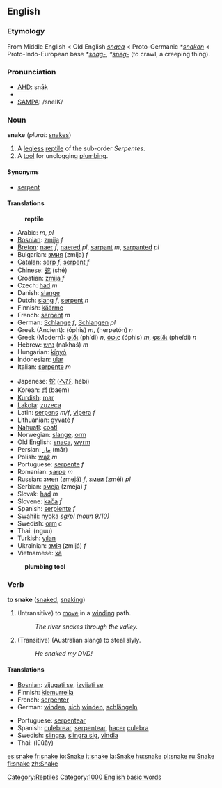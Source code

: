 ==English==
{{Wikipedia}}
===Etymology===
From Middle English < Old English ''[[snaca]]'' < Proto-Germanic ''*[[snakon]]'' < Proto-Indo-European base ''*[[snag-]]'', ''*[[sneg-]]'' (to crawl, a creeping thing).

===Pronunciation===
*[[w:AHD|AHD]]: snāk
*{{IPA|/sneɪk/}}
*[[w:SAMPA|SAMPA]]: /sneIK/

===Noun===
'''snake''' (''plural'': [[snakes]])

#A [[legless]] [[reptile]] of the sub-order ''Serpentes''.
#A [[tool]] for unclogging [[plumbing]].

====Synonyms====
*[[serpent]]

====Translations====
:'''reptile'''
{{top}}
*Arabic: {{ARchar|[[ثعبان|ثُعْبَان]]}} {{IPAchar|(thoaʕbáːn)}} ''m'', {{ARchar|[[ثعابين|ثَعَابِينُ]]}} {{IPAchar|(thaʕabíːn)}} ''pl''
*[[Bosnian]]: [[zmija]] ''f''
*[[Breton]]: [[naer]] ''f'', [[naer]]ed ''pl'', [[sarpant]] ''m'', [[sarpant]]ed ''pl''
*Bulgarian: [[змия]] (zmija) ''f''
*[[Catalan]]: [[serp]] ''f'', [[serpent]] ''f''
*Chinese: [[蛇]] (shé)
*Croatian: [[zmija]] ''f''
*Czech: [[had#Czech|had]] ''m''
*Danish: [[slange]]
*Dutch: [[slang]] ''f'', [[serpent]] ''n''
*Finnish: [[käärme]]
*French: [[serpent]] ''m''
*German: [[Schlange]] ''f'', [[Schlange]]n ''pl''
*Greek (Ancient): {{IPAchar|[[ὄφις]]}} (óphis) ''m'', {{IPAchar|[[ἑρπετόν]]}} (herpetón) ''n''
*Greek (Modern): [[φίδι]] (phídi) ''n'', [[όφις]] (óphis) ''m'', [[φείδι]] (pheídi) ''n''
*Hebrew: [[נחש]] (nakhaš) ''m''
*Hungarian: [[kígyó]]
*Indonesian: [[ular]]
*Italian: [[serpente]] ''m''
{{mid}}
*Japanese: [[蛇]] ([[へび]], hébi)
*Korean: [[뱀]] (baem)
*[[Kurdish]]: [[mar]]
*[[Lakota]]: [[zuzeca]]
*Latin: [[serpens]] ''m/f'', [[vipera]] ''f''
*Lithuanian: [[gyvatė]] ''f''
*[[Nahuatl]]: [[coatl]]
*Norwegian: [[slange]], [[orm]]
*Old English: [[snaca]], [[wyrm]]
*Persian:  [[مار]] (mār)
*Polish: [[wąż]] ''m''
*Portuguese: [[serpente]] ''f''
*Romanian: [[şarpe]] ''m''
*Russian: [[змея]] (zmejá) ''f'', [[змеи]] (zméi) ''pl''
*Serbian: [[змеја]] (zmeja) ''f''
*Slovak: [[had#Slovak|had]] ''m''
*Slovene: [[kača]] ''f''
*Spanish: [[serpiente]] ''f''
*[[Swahili]]: [[nyoka]] ''sg/pl (noun 9/10)''
*Swedish: [[orm]] ''c''
*Thai: {{THchar|[[งู]]}} (nguu)
*Turkish: [[yılan]]
*Ukrainian: [[змія]] (zmijá) ''f''
*Vietnamese: [[xà]]
{{bottom}}

:'''plumbing tool'''
{{top}}
{{mid}}
{{bottom}}

===Verb===
'''to snake''' ([[snaked]], [[snaking]])

#(Intransitive) to [[move]] in a [[wind]]ing path.
#:''The river snakes through the valley.''
#(Transitive) (Australian slang) to steal slyly.
#:''He snaked my DVD!''

====Translations====
{{top}}
<!--languages from A to I go here-->
*[[Bosnian]]: [[vijugati se]], [[izvijati se]]
*Finnish: [[kiemurrella]]
*French: [[serpenter]]
*German: [[winden]], [[sich]] [[winden]], [[schlängeln]]
{{mid}}
<!--languages from J to Z go here-->
*Portuguese: [[serpentear]]
*Spanish: [[culebrear]], [[serpentear]], [[hacer]] [[culebra]]
*Swedish: [[slingra]], [[slingra sig]], [[vindla]]
*Thai: {{THchar|[[เลื้อย]]}} (lūūāy)
{{bottom}}

[[Category:Reptiles]]

[[Category:1000 English basic words]]

[[es:snake]]
[[fr:snake]]
[[io:Snake]]
[[it:snake]]
[[la:Snake]]
[[hu:snake]]
[[pl:snake]]
[[ru:Snake]]
[[fi:snake]]
[[zh:Snake]]